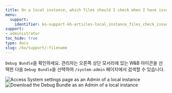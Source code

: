 ```yaml
---
title: On a local instance, which files should I check when I have issues?
menu:
  support:
    identifier: ko-support-kb-articles-local_instance_files_check_issues
support:
- administrator
toc_hide: true
type: docs
slug: /ko/support/:filename
---
```


`Debug Bundle`을 확인하세요. 관리자는 오른쪽 상단 모서리에 있는 W&B 아이콘을 선택한 다음 `Debug Bundle`을 선택하여 `/system-admin` 페이지에서 검색할 수 있습니다.

<Frame>
    <img src="/images/technical_faq/local_system_settings.png" alt="Access System settings page as an Admin of a local instance"  />
</Frame>
<Frame>
    <img src="/images/technical_faq/debug_bundle.png" alt="Download the Debug Bundle as an Admin of a local instance"  />
</Frame>

